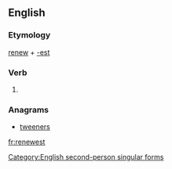 ==English==

===Etymology===
[[renew]] + [[-est]]

===Verb===
{{en-verb form}}

# {{archaic}} {{form of|Second-person singular simple present form|renew}}

===Anagrams===
* [[tweeners#English|tweeners]]

[[Category:English second-person singular forms]]

[[fr:renewest]]